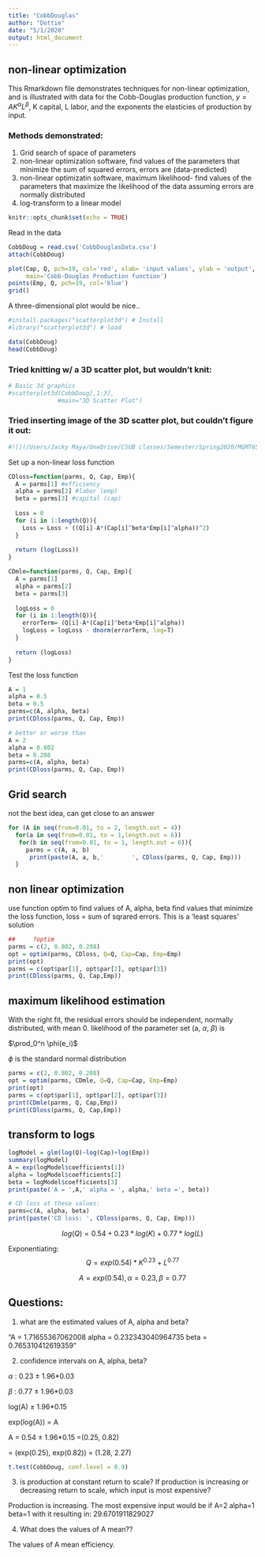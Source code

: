 ```yaml
---
title: "CobbDouglas"
author: "Dottie"
date: "5/1/2020"
output: html_document
---
```


## non-linear optimization

This Rmarkdown file demonstrates techniques for non-linear optimization, and is illustrated with data for the Cobb-Douglas production function, $y = A K^\alpha L^\beta$, K capital, L labor, and the exponents the elasticies of production by input.

### Methods demonstrated:
 1. Grid search of space of parameters  
 2. non-linear optimization software, find values of the parameters that minimize the sum of squared errors, errors are (data-predicted)  
 3. non-linear optimizatin software, maximum likelihood- find values of the parameters that maximize the likelihood of the data assuming errors are normally distributed  
 4. log-transform to a linear model  
 
```r
knitr::opts_chunk$set(echo = TRUE)
```

Read in the data

```r
CobbDoug = read.csv('CobbDouglasData.csv')
attach(CobbDoug)
```


```r
plot(Cap, Q, pch=19, col='red', xlab= 'input values', ylab = 'output',
     main='Cobb-Douglas Production function')
points(Emp, Q, pch=19, col='blue')
grid()
```

A three-dimensional plot would be nice..

```r
#install.packages("scatterplot3d") # Install
#library("scatterplot3d") # load
```

```r
data(CobbDoug)
head(CobbDoug)
```

### Tried knitting w/ a 3D scatter plot, but wouldn't knit:

```r
# Basic 3d graphics
#scatterplot3d(CobbDoug[,1:3],
              #main="3D Scatter Plot")
```

### Tried inserting image of the 3D scatter plot, but couldn't figure it out:
```r
#![](/Users/Jacky Maya/OneDrive/CSUB classes/Semester/Spring2020/MGMT6550Brownlow/CobbDouglas/images/3DScatterPlot.png)

```


Set up a non-linear loss function

```r
CDloss=function(parms, Q, Cap, Emp){
  A = parms[1] #efficiency
  alpha = parms[2] #labor (emp)
  beta = parms[3] #capital (cap)
  
  Loss = 0
  for (i in 1:length(Q)){
    Loss = Loss + ((Q[i]-A*(Cap[i]^beta*Emp[i]^alpha))^2)
  }
  
  return (log(Loss))
}

CDmle=function(parms, Q, Cap, Emp){
  A = parms[1]
  alpha = parms[2]
  beta = parms[3]
  
  logLoss = 0
  for (i in 1:length(Q)){
    errorTerm= (Q[i]-A*(Cap[i]^beta*Emp[i]^alpha))
    logLoss = logLoss - dnorm(errorTerm, log=T)
  }
  
  return (logLoss)
}
```

Test the loss function

```r
A = 1
alpha = 0.5
beta = 0.5
parms=c(A, alpha, beta)
print(CDloss(parms, Q, Cap, Emp))

# better or worse than
A = 2
alpha = 0.802
beta = 0.208
parms=c(A, alpha, beta)
print(CDloss(parms, Q, Cap, Emp))
```
## Grid search
  not the best idea, can get close to an answer 

```r

for (A in seq(from=0.01, to = 2, length.out = 4))
  for(a in seq(from=0.01, to = 1,length.out = 6))
   for(b in seq(from=0.01, to = 1, length.out = 6)){
     parms = c(A, a, b)
      print(paste(A, a, b,'        ', CDloss(parms, Q, Cap, Emp)))
  }

```

## non linear optimization

use function optim to find values of A, alpha, beta
find values that minimize the loss function, loss = sum of sqrared errors.  This is a 'least squares' solution

```r
##     ?optim
parms = c(2, 0.802, 0.208)
opt = optim(parms, CDloss, Q=Q, Cap=Cap, Emp=Emp)
print(opt)
parms = c(opt$par[1], opt$par[2], opt$par[3])
print(CDloss(parms, Q, Cap,Emp))
```

## maximum likelihood estimation

With the right fit, the residual errors should be independent, normally distributed, with mean 0. likelihood of the parameter set (a, $\alpha$, $\beta$) is

$\prod_0^n \phi(e_i)$

$\phi$ is the standard normal distribution


```r
parms = c(2, 0.802, 0.208)
opt = optim(parms, CDmle, Q=Q, Cap=Cap, Emp=Emp)
print(opt)
parms = c(opt$par[1], opt$par[2], opt$par[3])
print(CDmle(parms, Q, Cap,Emp))
print(CDloss(parms, Q, Cap,Emp))
```



## transform to logs

```r
logModel = glm(log(Q)~log(Cap)+log(Emp))
summary(logModel)
A = exp(logModel$coefficients[1])
alpha = logModel$coefficients[2]
beta = logModel$coefficients[3]
print(paste('A = ',A,' alpha = ', alpha,' beta =', beta))

# CD loss at these values:
parms=c(A, alpha, beta)
print(paste('CD loss: ', CDloss(parms, Q, Cap, Emp)))
```

$$log(Q) = 0.54 + 0.23*log(K) + 0.77*log(L)$$

Exponentiating:
$$Q = exp(0.54)*K^{0.23} + L^{0.77}$$

$$A = exp(0.54), \alpha = 0.23, \beta = 0.77$$

## Questions:
1. what are the estimated values of A, alpha and beta?

"A =  1.71655367062008  alpha =  0.232343040964735  beta = 0.765310412619359"

2. confidence intervals on A, alpha, beta?

$\alpha$ : 0.23 $\pm$ 1.96*0.03

$\beta$ : 0.77 $\pm$ 1.96*0.03

log(A) $\pm$ 1.96*0.15

exp(log(A)) = A 

A = 0.54 $\pm$ 1.96*0.15
=(0.25, 0.82)

= (exp(0.25), exp(0.82)) = (1.28, 2.27)

```r
t.test(CobbDoug, conf.level = 0.9)
```


3. is production at constant return to scale? If production is increasing or decreasing return to scale, which input is most expensive?

Production is increasing. The most expensive input would be if A=2 alpha=1 beta=1 with it resulting in: 29.6701911829027

4. What does the values of A mean??

The values of A mean efficiency.

